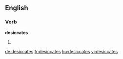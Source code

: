 
==English==

===Verb===
'''desiccates'''

# {{en-third-person singular of|desiccate}}

[[de:desiccates]]
[[fr:desiccates]]
[[hu:desiccates]]
[[vi:desiccates]]